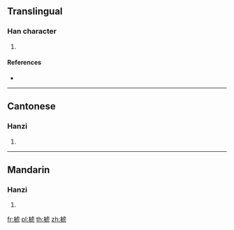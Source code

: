 ==Translingual==

===Han character===
{{Han char|rn=75|rad=木|as=08|sn=12|four=|canj=DYPN,DYPU|ids=⿰木虎}}

# {{defn|Han|sort=木08}}

====References====
* {{Han ref|kx=0535.170|dkj=15005|hdz=21231.040|uh=6903|ud=26883}}

----

==Cantonese==

===Hanzi===
{{yue-hanzi|jyut=[[hou4]]|y=hou4}}

# {{defn|lang=yue|sort=木08}}

----

==Mandarin==

===Hanzi===
{{cmn-hanzi|pin=[[háo]] ([[hao2]])|wg=hao<sup>2</sup>}}

# {{defn|lang=cmn|sort=木08}}

[[fr:椃]]
[[pl:椃]]
[[th:椃]]
[[zh:椃]]